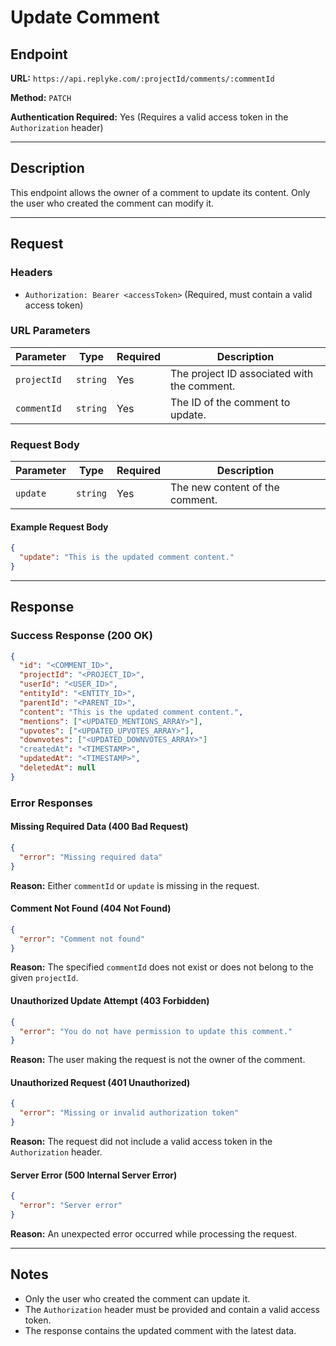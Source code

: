 # Update Comment

## Endpoint

**URL:** `https://api.replyke.com/:projectId/comments/:commentId`

**Method:** `PATCH`

**Authentication Required:** Yes (Requires a valid access token in the `Authorization` header)

----------

## Description

This endpoint allows the owner of a comment to update its content. Only the user who created the comment can modify it.

----------

## Request

### Headers

-   `Authorization: Bearer <accessToken>` (Required, must contain a valid access token)

### URL Parameters


| Parameter   | Type     | Required | Description |
|------------|----------|----------|-------------|
| `projectId` | `string` | Yes | The project ID associated with the comment. |
| `commentId` | `string` | Yes | The ID of the comment to update. |

### Request Body
| Parameter   | Type     | Required | Description |
|------------|----------|----------|-------------|
| `update`   | `string` | Yes | The new content of the comment. |

#### Example Request Body

```json
{
  "update": "This is the updated comment content."
}
```

----------

## Response

### Success Response (200 OK)

```json
{
  "id": "<COMMENT_ID>",
  "projectId": "<PROJECT_ID>",
  "userId": "<USER_ID>",
  "entityId": "<ENTITY_ID>",
  "parentId": "<PARENT_ID>",
  "content": "This is the updated comment content.",
  "mentions": ["<UPDATED_MENTIONS_ARRAY>"],
  "upvotes": ["<UPDATED_UPVOTES_ARRAY>"],
  "downvotes": ["<UPDATED_DOWNVOTES_ARRAY>"]
  "createdAt": "<TIMESTAMP>",
  "updatedAt": "<TIMESTAMP>",
  "deletedAt": null
}
```

### Error Responses

#### Missing Required Data (400 Bad Request)

```json
{
  "error": "Missing required data"
}
```

**Reason:** Either `commentId` or `update` is missing in the request.

#### Comment Not Found (404 Not Found)

```json
{
  "error": "Comment not found"
}
```

**Reason:** The specified `commentId` does not exist or does not belong to the given `projectId`.

#### Unauthorized Update Attempt (403 Forbidden)

```json
{
  "error": "You do not have permission to update this comment."
}
```

**Reason:** The user making the request is not the owner of the comment.

#### Unauthorized Request (401 Unauthorized)

```json
{
  "error": "Missing or invalid authorization token"
}
```

**Reason:** The request did not include a valid access token in the `Authorization` header.

#### Server Error (500 Internal Server Error)

```json
{
  "error": "Server error"
}
```

**Reason:** An unexpected error occurred while processing the request.

----------

## Notes

-   Only the user who created the comment can update it.
-   The `Authorization` header must be provided and contain a valid access token.
-   The response contains the updated comment with the latest data.